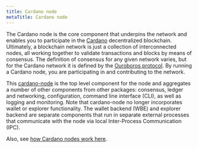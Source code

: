 ```yaml
---
title: Cardano node
metaTitle: Cardano node
---
```


The Cardano node is the core component that underpins the network and enables
you to participate in the [Cardano](https://cardano.org/) decentralized blockchain. Ultimately, a
blockchain network is just a collection of interconnected nodes, all working
together to validate transactions and blocks by means of consensus. The
definition of consensus for any given network varies, but for the Cardano
network it is defined by the [Ouroboros protocol](https://docs.cardano.org/learn/ouroboros-overview). By running a Cardano node, you
are participating in and contributing to the network.

This [cardano-node](https://github.com/input-output-hk/cardano-node) is the top
level component for the node and aggregates a number of other components from
other packages: consensus, ledger and networking, configuration, command line interface (CLI), as well as
logging and monitoring. Note that cardano-node no longer incorporates wallet or
explorer functionality. The wallet backend (WBE) and explorer backend are separate
components that run in separate external processes that communicate with the
node via local Inter-Process Communication (IPC).

Also, see [how Cardano nodes work here](https://docs.cardano.org/new-to-cardano/cardano-nodes).
